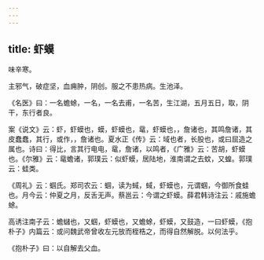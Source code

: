 ```yaml
---
---
---
```

title: 虾蟆
---



味辛寒。

主邪气，破症坚，血痈肿，阴创。服之不患热病。生池泽。

《名医》曰：一名蟾蜍，一名，一名去甫，一名苦，生江湖，五月五日，取，阴干，东行者良。

案《说文》云：虾，虾蟆也，蟆，虾蟆也，鼋，虾蟆也，，詹诸也，其鸣詹诸，其皮蠢蠢，其行，或作，，詹诸也。夏水正《传》云：域也者，长股也，或曰屈造之属也。诗曰：得比，言其行电电，鼋，詹诸，以鸣者，《广雅》云：苦胡，虾蟆也。《尔雅》云：鼋蟾诸，郭璞云：似虾蟆，居陆地，淮南谓之去蚊，又蝗。郭璞云：蛙类。

《周礼》云：蝈氏。郑司农云：蝈，读为蜮，蜮，虾蟆也，元谓蝈，今御所食蛙也。月今云：仲夏之月，反舌无声。蔡邕云：今谓之虾蟆。薛君韩诗注云：戚施蟾蜍。

高诱注南子云：蟾蠩也，又蝈，虾蟆也，又蟾蜍，虾蟆，又鼓造，一曰虾蟆，《抱朴子》内篇云：或问魏武帝曾收左元放而桎梏之，而得自然解脱。以何法乎。

《抱朴子》曰：以自解去父血。